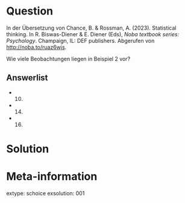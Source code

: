 Question
========

In der Übersetzung von Chance, B. & Rossman, A. (2023). Statistical thinking. In R. Biswas-Diener & E.
Diener (Eds), *Noba textbook series: Psychology*. Champaign, IL: DEF publishers. Abgerufen von <http://noba.to/ruaz6wjs>.

Wie viele Beobachtungen liegen in Beispiel 2 vor?

Answerlist
----------

* 10.
* 14.
* 16.


Solution
========

Meta-information
================
extype: schoice
exsolution: 001
